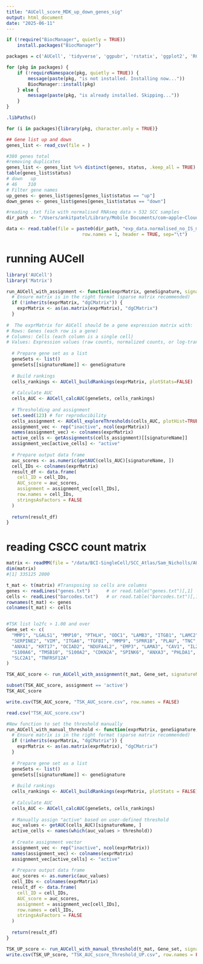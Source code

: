 ```yaml
---
title: "AUCell_score_MDK_up_down_genes_sig"
output: html_document
date: "2025-06-11"
---
```



```r
if (!require("BiocManager", quietly = TRUE))
    install.packages("BiocManager")

packages = c('AUCell', 'tidyverse', 'ggpubr', 'rstatix', 'ggplot2', 'RColorBrewer', 'Matrix' )

for (pkg in packages) {
    if (!requireNamespace(pkg, quietly = TRUE)) {
        message(paste(pkg, "is not installed. Installing now..."))
        BiocManager::install(pkg)
    } else {
        message(paste(pkg, "is already installed. Skipping..."))
    }
}

```



```r
.libPaths()

```


```r
for (i in packages){library(pkg, character.only = TRUE)}
```


```r
## Gene list up and down
genes_list <- read_csv(file = )

```

```r
#380 genes total
#removing duplicates
genes_list <- genes_list %>% distinct(genes, status, .keep_all = TRUE)
table(genes_list$status)
# down   up 
# 46    310
# Filter gene names
up_genes <- genes_list$genes[genes_list$status == "up"]
down_genes <- genes_list$genes[genes_list$status == "down"]
```


```r
#reading .txt file with normalised RNAseq data > 532 SCC samples
dir_path <- "/Users/ankitpatel/Library/Mobile Documents/com~apple~CloudDocs/My Drive/Projects/SCC_bulk_RNAseq_SanofiTempoSeq/"

data <- read.table(file = paste0(dir_path, "exp_data.normalised_no_IS_merged_clean.all_532.txt"), 
                            row.names = 1, header = TRUE, sep="\t")
```


# running AUCell
```r
library('AUCell')
library('Matrix')

run_AUCell_with_assignment <- function(exprMatrix, geneSignature, signatureName="Signature") {
  # Ensure matrix is in the right format (sparse matrix recommended)
  if (!inherits(exprMatrix, "dgCMatrix")) {
    exprMatrix <- as(as.matrix(exprMatrix), "dgCMatrix")
  }
  
#  The exprMatrix for AUCell should be a gene expression matrix with:
# Rows: Genes (each row is a gene)
# Columns: Cells (each column is a single cell)
# Values: Expression values (raw counts, normalized counts, or log-transformed counts; AUCell is robust to the type, but usually people use raw or normalized counts)
  
  # Prepare gene set as a list
  geneSets <- list()
  geneSets[[signatureName]] <- geneSignature
  
  # Build rankings
  cells_rankings <- AUCell_buildRankings(exprMatrix, plotStats=FALSE)
  
  # Calculate AUC
  cells_AUC <- AUCell_calcAUC(geneSets, cells_rankings)
  
  # Thresholding and assignment
  set.seed(123) # for reproducibility
  cells_assignment <- AUCell_exploreThresholds(cells_AUC, plotHist=TRUE, assign=TRUE)
  assignment_vec <- rep("inactive", ncol(exprMatrix))
  names(assignment_vec) <- colnames(exprMatrix)
  active_cells <- getAssignments(cells_assignment)[[signatureName]]
  assignment_vec[active_cells] <- "active"
  
  # Prepare output data frame
  auc_scores <- as.numeric(getAUC(cells_AUC)[signatureName, ])
  cell_IDs <- colnames(exprMatrix)
  result_df <- data.frame(
    cell_ID = cell_IDs,
    AUC_score = auc_scores,
    assignment = assignment_vec[cell_IDs],
    row.names = cell_IDs,
    stringsAsFactors = FALSE
  )
  
  return(result_df)
}
```

# reading CSCC count matrix
```r
matrix <- readMM(file = "/data/BCI-SingleCell/SCC_Atlas/Sam_Nicholls/AUCell_input.mtx")
dim(matrix)
#[1] 335125 2000

t_mat <- t(matrix) #Transposing so cells are columns
genes <- readLines("genes.txt")      # or read.table("genes.txt")[,1]
cells <- readLines("barcodes.txt")   # or read.table("barcodes.txt")[,1]
rownames(t_mat) <- genes
colnames(t_mat) <- cells


#TSK list lo2fc > 1.00 and over
Gene_set <- c(
  "MMP1", "LGALS1", "MMP10", "PTHLH", "ODC1", "LAMB3", "ITGB1", "LAMC2", "IGFBP6", "IGFBP2",
  "SERPINE2", "VIM", "ITGA6", "TGFBI", "MMP9", "SPRR1B", "PLAU", "TNC", "GJB6", "ACTB",
  "ANXA1", "KRT17", "OCIAD2", "NDUFA4L2", "EMP3", "LAMA3", "CAV1", "IL24", "NDRG1",
  "S100A6", "TMSB10", "S100A2", "CDKN2A", "SPINK6", "ANXA3", "PHLDA1", "ECM1",
  "SLC2A1", "TNFRSF12A"
)


```


```r
TSK_AUC_score <- run_AUCell_with_assignment(t_mat, Gene_set, signatureName="TSK")
```

```r
subset(TSK_AUC_score, assignment == 'active')
TSK_AUC_score

write.csv(TSK_AUC_score, "TSK_AUC_score.csv", row.names = FALSE)

read.csv("TSK_AUC_score.csv")
```
```r
#New function to set the threshold manually
run_AUCell_with_manual_threshold <- function(exprMatrix, geneSignature, signatureName = "Signature", threshold = 0.36) {
  # Ensure matrix is in the right format (sparse matrix recommended)
  if (!inherits(exprMatrix, "dgCMatrix")) {
    exprMatrix <- as(as.matrix(exprMatrix), "dgCMatrix")
  }
  
  # Prepare gene set as a list
  geneSets <- list()
  geneSets[[signatureName]] <- geneSignature
  
  # Build rankings
  cells_rankings <- AUCell_buildRankings(exprMatrix, plotStats = FALSE)
  
  # Calculate AUC
  cells_AUC <- AUCell_calcAUC(geneSets, cells_rankings)
  
  # Manually assign "active" based on user-defined threshold
  auc_values <- getAUC(cells_AUC)[signatureName, ]
  active_cells <- names(which(auc_values > threshold))
  
  # Create assignment vector
  assignment_vec <- rep("inactive", ncol(exprMatrix))
  names(assignment_vec) <- colnames(exprMatrix)
  assignment_vec[active_cells] <- "active"
  
  # Prepare output data frame
  auc_scores <- as.numeric(auc_values)
  cell_IDs <- colnames(exprMatrix)
  result_df <- data.frame(
    cell_ID = cell_IDs,
    AUC_score = auc_scores,
    assignment = assignment_vec[cell_IDs],
    row.names = cell_IDs,
    stringsAsFactors = FALSE
  )
  
  return(result_df)
}

```


```r
TSK_UP_score <- run_AUCell_with_manual_threshold(t_mat, Gene_set, signatureName = "TSK", threshold = 0.5)
write.csv(TSK_UP_score, "TSK_AUC_score_Threshold_UP.csv", row.names = FALSE)
```









































